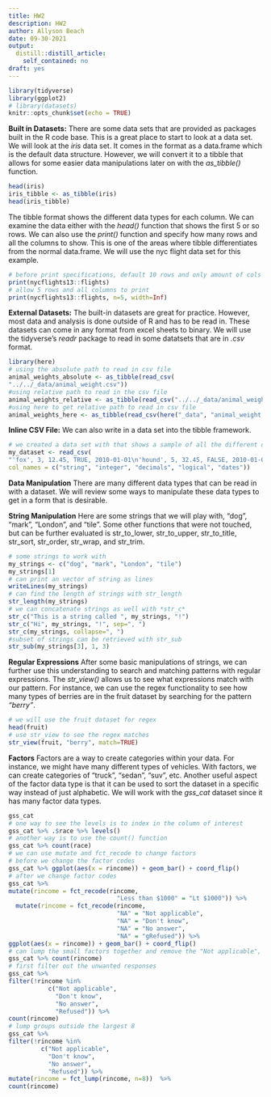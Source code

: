 ```yaml
---
title: HW2
description: HW2
author: Allyson Beach
date: 09-30-2021
output:
  distill::distill_article:
    self_contained: no
draft: yes
---
```



```r
library(tidyverse)
library(ggplot2)
# library(datasets)
knitr::opts_chunk$set(echo = TRUE)
```
**Built in Datasets:**
There are some data sets that are provided as packages built in the R code base. This is a great place to start to look at a data set. We will look at the *iris* data set. It comes in the format as a data.frame which is the default data structure. However, we will convert it to a tibble that allows for some easier data manipulations later on with the *as_tibble()* function. 

```r
head(iris)
iris_tibble <- as_tibble(iris)
head(iris_tibble)
```
The tibble format shows the different data types for each column. We can examine the data either with the *head()* function that shows the first 5 or so rows. We can also use the *print()* function and specify how many rows and all the columns to show. This is one of the areas where tibble differentiates from the normal data.frame. We will use the nyc flight data set for this example. 

```r
# before print specifications, default 10 rows and only amount of cols that can fit in the screen 
print(nycflights13::flights)
# allow 5 rows and all columns to print 
print(nycflights13::flights, n=5, width=Inf)
```



**External Datasets:** 
The built-in datasets are great for practice. However, most data and analysis is done outside of R and has to be read in. These datasets can come in any format from excel sheets to binary. We will use the tidyverse's *readr* package to read in some datatsets that are in *.csv* format.  

```r
library(here)
# using the absolute path to read in csv file
animal_weights_absolute <- as_tibble(read_csv(
"../../_data/animal_weight.csv"))
#using relative path to read in the csv file
animal_weights_relative <- as_tibble(read_csv("../../_data/animal_weight.csv"))
#using here to get relative path to read in csv file
animal_weights_here <- as_tibble(read_csv(here("_data", "animal_weight.csv")))
```
**Inline CSV File:**
We can also write in a data set into the tibble framework. 

```r
# we created a data set with that shows a sample of all the different data types you can write into a csv file
my_dataset <- read_csv(
"'fox', 3, 12.45, TRUE, 2010-01-01\n'hound', 5, 32.45, FALSE, 2010-01-01", 
col_names = c("string", "integer", "decimals", "logical", "dates"))
```
**Data Manipulation**
There are many different data types that can be read in with a dataset. We will review some ways to manipulate these data types to get in a form that is desirable. 

**String Manipulation**
Here are some strings that we will play with, "dog", "mark", "London", and "tile". Some other functions that were not touched, but can be further evaluated is str_to_lower, str_to_upper, str_to_title, str_sort, str_order, str_wrap, and str_trim.

```r
# some strings to work with 
my_strings <- c("dog", "mark", "London", "tile")
my_strings[1]
# can print an vector of string as lines 
writeLines(my_strings)
# can find the length of strings with str_length
str_length(my_strings)
# we can concatenate strings as well with *str_c*
str_c("This is a string called ", my_strings, "!")
str_c("Hi", my_strings, "!", sep=", ")
str_c(my_strings, collapse=", ")
#subset of strings can be retrieved with str_sub
str_sub(my_strings[3], 1, 3)
```

**Regular Expressions**
After some basic manipulations of strings, we can further use this understanding to search and matching patterns with regular expressions. The *str_view()* allows us to see what expressions match with our pattern. For instance, we can use the regex functionality to see how many types of berries are in the fruit dataset by searching for the pattern *"berry"*. 

```r
# we will use the fruit dataset for regex 
head(fruit)
# use str_view to see the regex matches 
str_view(fruit, "berry", match=TRUE)
```

**Factors**
Factors are a way to create categories within your data. For instance, we might have many different types of vehicles. With factors, we can create categories of "truck", "sedan", "suv", etc. Another useful aspect of the factor data type is that it can be used to sort the dataset in a specific way instead of just alphabetic. We will work with the *gss_cat* dataset since it has many factor data types. 

```r
gss_cat
# one way to see the levels is to index in the column of interest
gss_cat %>% .$race %>% levels()
# another way is to use the count() function
gss_cat %>% count(race)
# we can use mutate and fct_recode to change factors
# before we change the factor codes 
gss_cat %>% ggplot(aes(x = rincome)) + geom_bar() + coord_flip() 
# after we change factor codes 
gss_cat %>% 
mutate(rincome = fct_recode(rincome, 
                              "Less than $1000" = "Lt $1000")) %>%
  mutate(rincome = fct_recode(rincome, 
                              "NA" = "Not applicable", 
                              "NA" = "Don't know", 
                              "NA" = "No answer", 
                              "NA" = "gRefused")) %>% 
ggplot(aes(x = rincome)) + geom_bar() + coord_flip() 
# can lump the small factors together and remove the "Not applicable", "Don't know", "No answer", "Refused" responses
gss_cat %>% count(rincome)
# first filter out the unwanted responses 
gss_cat %>% 
filter(!rincome %in% 
           c("Not applicable", 
             "Don't know", 
             "No answer", 
             "Refused")) %>% 
count(rincome)
# lump groups outside the largest 8
gss_cat %>% 
filter(!rincome %in% 
         c("Not applicable", 
           "Don't know", 
           "No answer", 
           "Refused")) %>% 
mutate(rincome = fct_lump(rincome, n=8))  %>% 
count(rincome) 
```

